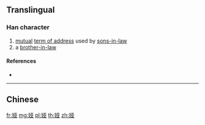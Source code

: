 {{character info/new}}
{{also|婭}}
==Translingual==

===Han character===
{{Han char|rn=38|rad=女|as=06|sn=9|four=|canj=VMTC|ids=⿰女亚}}

# [[mutual]] [[term of address]] used by [[sons-in-law]]
# a [[brother-in-law]]

====References====
* {{Han ref|kx=0261.321|hdz=21043.010|uh=5A05|ud=23045}}

----

==Chinese==
{{zh-see|婭}}

[[fr:娅]]
[[mg:娅]]
[[pl:娅]]
[[th:娅]]
[[zh:娅]]